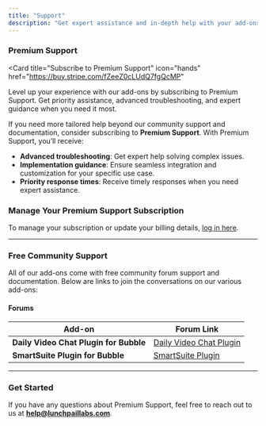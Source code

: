 ```yaml
---
title: "Support"
description: "Get expert assistance and in-depth help with your add-ons through Premium Support from Lunch Pail Labs."
---
```


### Premium Support

<Card
  title="Subscribe to Premium Support"
  icon="hands"
  href="https://buy.stripe.com/fZeeZ0cLUdQ7fgQcMP"
>
  Level up your experience with our add-ons by subscribing to Premium Support.
  Get priority assistance, advanced troubleshooting, and expert guidance when
  you need it most.
</Card>

If you need more tailored help beyond our community support and documentation, consider subscribing to **Premium Support**. With Premium Support, you’ll receive:

- **Advanced troubleshooting**: Get expert help solving complex issues.
- **Implementation guidance**: Ensure seamless integration and customization for your specific use case.
- **Priority response times**: Receive timely responses when you need expert assistance.


### Manage Your Premium Support Subscription

To manage your subscription or update your billing details, [log in here](https://billing.stripe.com/p/login/cN2cO37xGbhu9zi7ss).



---

### Free Community Support

All of our add-ons come with free community forum support and documentation. Below are links to join the conversations on our various add-ons:

#### Forums

| **Add-on**                             | **Forum Link**                                                                                  |
| -------------------------------------- | ----------------------------------------------------------------------------------------------- |
| **Daily Video Chat Plugin for Bubble** | [Daily Video Chat Plugin](https://forum.bubble.io/t/new-free-plugin-daily-video-chat/153885)    |
| **SmartSuite Plugin for Bubble**       | [SmartSuite Plugin](https://forum.bubble.io/t/integrating-smartsuite-data-with-bubble/296388/2) |

---

### Get Started

If you have any questions about Premium Support, feel free to reach out to us at **[help@lunchpaillabs.com](mailto:help@lunchpaillabs.com)**.
